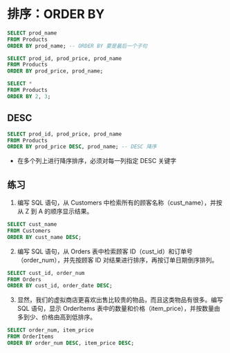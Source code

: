 # 排序：ORDER BY

```sql
SELECT prod_name
FROM Products
ORDER BY prod_name; -- ORDER BY 要是最后一个子句
```

```sql
SELECT prod_id, prod_price, prod_name
FROM Products
ORDER BY prod_price, prod_name;
```

```sql
SELECT *
FROM Products
ORDER BY 2, 3;
```

## DESC
```sql
SELECT prod_id, prod_price, prod_name
FROM Products
ORDER BY prod_price DESC, prod_name; -- DESC 降序
```

- 在多个列上进行降序排序，必须对每一列指定 DESC 关键字

## 练习
1. 编写 SQL 语句，从 Customers 中检索所有的顾客名称（cust_name），并按从 Z 到 A 的顺序显示结果。

```sql
SELECT cust_name
FROM Customers
ORDER BY cust_name DESC;
```

2. 编写 SQL 语句，从 Orders 表中检索顾客 ID（cust_id）和订单号（order_num），并先按顾客 ID 对结果进行排序，再按订单日期倒序排列。



```sql
SELECT cust_id, order_num
FROM Orders
ORDER BY cust_id, order_date DESC;
```

3. 显然，我们的虚拟商店更喜欢出售比较贵的物品，而且这类物品有很多。编写 SQL 语句，显示 OrderItems 表中的数量和价格（item_price），并按数量由多到少、价格由高到低排序。

```sql
SELECT order_num, item_price
FROM OrderItems
ORDER BY order_num DESC, item_price DESC;
```

